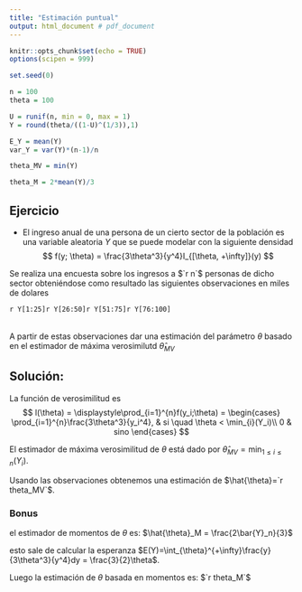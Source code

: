 ```yaml
---
title: "Estimación puntual"
output: html_document # pdf_document
---
```


```r
knitr::opts_chunk$set(echo = TRUE)
options(scipen = 999)

set.seed(0)

n = 100
theta = 100

U = runif(n, min = 0, max = 1)
Y = round(theta/((1-U)^(1/3)),1)

E_Y = mean(Y)
var_Y = var(Y)*(n-1)/n

theta_MV = min(Y)

theta_M = 2*mean(Y)/3


```


<strong><h2> Ejercicio </h2></strong>

* El ingreso anual de una persona de un cierto sector de la población es una variable aleatoria $Y$ que se puede modelar con la siguiente densidad 
$$
f(y; \theta) = \frac{3\theta^3}{y^4}I_{[\theta, +\infty]}(y)
$$

Se realiza una encuesta sobre los ingresos a $`r n`$ personas de dicho sector obteniéndose como resultado las siguientes observaciones en miles de dolares

<table>
<tr>
`r Y[1:25]`
</tr>
<tr>
`r Y[26:50]` 
</tr>
<tr>
`r Y[51:75]` 
</tr>
<tr>
`r Y[76:100]`
</tr>
</table>



A partir de estas observaciones dar una estimación del parámetro $\theta$ basado en el estimador de máxima verosimilutd $\hat{\theta}_{MV}$



<strong><h2> Solución: </h2> </strong>

La función de verosimilitud es 
$$
l(\theta) = \displaystyle\prod_{i=1}^{n}f(y_i;\theta) = \begin{cases}
\prod_{i=1}^{n}\frac{3\theta^3}{y_i^4},  & si \quad \theta < \min_{i}(Y_i)\\
0 & sino
\end{cases}
$$

El estimador de máxima verosimilitud de $\theta$ está dado por $\hat{\theta}_{MV} = \displaystyle\min_{1\leq i\leq n}(Y_i)$.

Usando las observaciones obtenemos una estimación de $\hat{\theta}=`r theta_MV`$.


<h3>Bonus </h3>

el estimador de momentos de $\theta$ es: $\hat{\theta}_M = \frac{2\bar{Y}_n}{3}$

esto sale de calcular la esperanza $E(Y)=\int_{\theta}^{+\infty}\frac{y}{3\theta^3}{y^4}dy = \frac{3}{2}\theta$.

Luego la estimación de $\theta$ basada en momentos es: $`r theta_M`$


